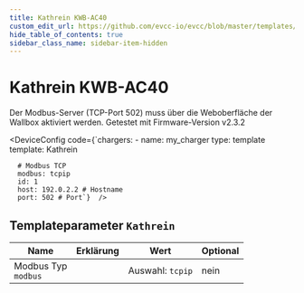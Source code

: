 ```yaml
---
title: Kathrein KWB-AC40
custom_edit_url: https://github.com/evcc-io/evcc/blob/master/templates/definition/charger/Kathrein.yaml
hide_table_of_contents: true
sidebar_class_name: sidebar-item-hidden
---
```



# Kathrein KWB-AC40

<div className="device-detail-container">
  <div className="device-detail-content">
    <DeviceFeatures features="1p3p,mA,sponsorship" />

Der Modbus-Server (TCP-Port 502) muss über die Weboberfläche der Wallbox aktiviert werden. Getestet mit Firmware-Version v2.3.2


<DeviceConfig code={`chargers:
    - name: my_charger
      type: template
      template: Kathrein
      
      # Modbus TCP
      modbus: tcpip
      id: 1
      host: 192.0.2.2 # Hostname
      port: 502 # Port`}  />
  </div>
  <div className="device-detail-icon">
    <evcc-icon
      type="charger"
      name="kathrein-kwb-ac40"
      size="400px"
      alt="Kathrein KWB-AC40"
      className="device-detail-icon-img"
    ></evcc-icon>
  </div>
</div>

## Templateparameter `Kathrein`

| Name | Erklärung | Wert | Optional |
|-----------|-----------|------|----------|
| Modbus Typ<br/>`modbus` |  | Auswahl: `tcpip` | nein |

<SponsorshipRequired />

